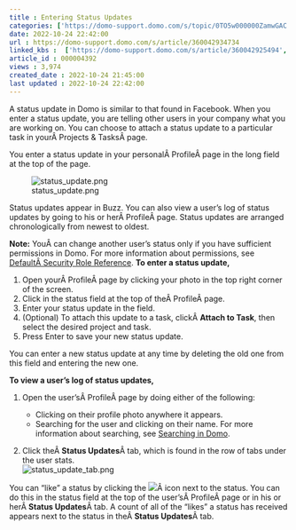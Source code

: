 ```yaml
---
title : Entering Status Updates
categories: ['https://domo-support.domo.com/s/topic/0TO5w000000ZamwGAC']
date: 2022-10-24 22:42:00
url : https://domo-support.domo.com/s/article/360042934734
linked_kbs :  ['https://domo-support.domo.com/s/article/360042925494', 'https://domo-support.domo.com/s/knowledge-base', 'https://domo-support.domo.com/s/article/360043427393', 'https://domo-support.domo.com/s/article/360043429953', 'https://domo-support.domo.com/s/article/360042934734', 'https://domo-support.domo.com/s/article/360043438953', 'https://domo-support.domo.com/s/article/360043429933', 'https://domo-support.domo.com/s/article/360043429693', 'https://domo-support.domo.com/s/topic/0TO5w000000ZamwGAC', 'https://domo-support.domo.com/s/article/360043429913']
article_id : 000004392
views : 3,974
created_date : 2022-10-24 21:45:00
last updated : 2022-10-24 22:42:00
---
```




A status update in Domo is similar to that found in Facebook. When you enter a status update, you are telling other users in your company what you are working on. You can choose to attach a status update to a particular task in yourÂ Projects & TasksÂ page.


You enter a status update in your personalÂ ProfileÂ page in the long field at the top of the page.


![status_update.png](status_update.png)


Status updates appear in Buzz. You can also view a user's log of status updates by going to his or herÂ ProfileÂ page. Status updates are arranged chronologically from newest to oldest.


**Note:** YouÂ can change another user's status only if you have sufficient permissions in Domo. For more information about permissions, see [DefaultÂ Security Role Reference](..\default_security_role_reference\index.md).
**To enter a status update,**


1. Open yourÂ ProfileÂ page by clicking your photo in the top right corner of the screen.
2. Click in the status field at the top of theÂ ProfileÂ page.
3. Enter your status update in the field.
4. (Optional) To attach this update to a task, clickÂ **Attach to Task**, then select the desired project and task.
5. Press Enter to save your new status update.


You can enter a new status update at any time by deleting the old one from this field and entering the new one.


**To view a user's log of status updates,**


1. Open the user'sÂ ProfileÂ page by doing either of the following:



	* Clicking on their profile photo anywhere it appears.
	* Searching for the user and clicking on their name. For more information about searching, see [Searching in Domo](..\searching_in_domo\index.html "Searching in Domo").
2. Click theÂ **Status Updates**Â tab, which is found in the row of tabs under the user stats.  
 ![status_update_tab.png](status_update_tab.png)


You can "like" a status by clicking the ![](2.png)Â icon next to the status. You can do this in the status field at the top of the user'sÂ ProfileÂ page or in his or herÂ **Status Updates**Â tab. A count of all of the "likes" a status has received appears next to the status in theÂ **Status Updates**Â tab.